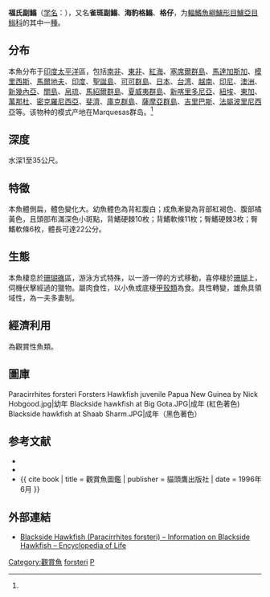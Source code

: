 {{Speciesbox
| name = 福氏副䱵
| status = NE
| status_system = 
| image = XRF-Paracirrhites forsteri.png
| genus = Paracirrhites
| species = forsteri
| authority = Bloch et Schneider, 1801<ref name='id7973'>{{cite web| url =http://www.bioinfo.cn/db05/BjdwSpecies.php?action=view&id=7973| title =福氏副䱵| work =中国动物物种编目数据库| publisher =中国科学院微生物研究所| author =中国科学院动物研究所| accessdate =2009-04-16| deadurl =yes| archiveurl =https://web.archive.org/web/20160305064748/http://www.bioinfo.cn/db05/BjdwSpecies.php?action=view&id=7973| archivedate =2016-03-05}}</ref>
| synonyms = 
}}

'''福氏副䱵'''（[[学名|学名]]：{{lang|la|''Paracirrhites forsteri''}}），又名'''雀斑副䱵'''、'''海豹格䱵'''、'''格仔'''，为[[輻鰭魚綱|輻鰭魚綱]][[鱸形目|鱸形目]][[鱸亞目|鱸亞目]][[䱵科|䱵科]]的其中一[[種|種]]。

==分布==
本魚分布于[[印度|印度]][[太平洋|太平洋]]區，包括[[南非|南非]]、[[東非|東非]]、[[紅海|紅海]]、[[塞席爾群島|塞席爾群島]]、[[馬達加斯加|馬達加斯加]]、[[模里西斯|模里西斯]]、[[馬爾地夫|馬爾地夫]]、[[印度|印度]]、[[聖誕島|聖誕島]]、[[可可群島|可可群島]]、[[日本|日本]]、[[台湾|台湾]]、[[越南|越南]]、[[印尼|印尼]]、[[澳洲|澳洲]]、[[新幾內亞|新幾內亞]]、[[關島|關島]]、[[帛琉|帛琉]]、[[馬紹爾群島|馬紹爾群島]]、[[夏威夷群島|夏威夷群島]]、[[新喀里多尼亞|新喀里多尼亞]]、[[紐埃|紐埃]]、[[東加|東加]]、[[萬那杜|萬那杜]]、[[密克羅尼西亞|密克羅尼西亞]]、[[斐濟|斐濟]]、[[庫克群島|庫克群島]]、[[薩摩亞群島|薩摩亞群島]]、[[吉里巴斯|吉里巴斯]]、[[法屬波里尼西亞|法屬波里尼西亞]]等。该物种的模式产地在Marquesas群岛。<ref name='id7973'/>

==深度==
水深1至35公尺。

==特徵==
本魚體側扁，體色變化大。幼魚體色為背紅腹白；成魚漸變為背部紅褐色、腹部橘黃色，且頭部布滿深色小斑點，背鰭硬棘10枚；背鰭軟條11枚；臀鰭硬棘3枚；臀鰭軟條6枚，體長可達22公分。

==生態==
本魚棲息於[[珊瑚礁|珊瑚礁]]區，游泳方式特殊，以一游一停的方式移動，喜停棲於[[珊瑚|珊瑚]]上，伺機伏擊經過的獵物。屬肉食性，以小魚或底棲[[甲殼類|甲殼類]]為食。具性轉變，雄魚具領域性，為一夫多妻制。

==經濟利用==
為觀賞性魚類。

== 圖庫 ==
<gallery heights=150 mode=packed>
Paracirrhites forsteri Forsters Hawkfish juvenile Papua New Guinea by Nick Hobgood.jpg|幼年
Blackside hawkfish at Big Gota.JPG|成年 (紅色著色)
Blackside hawkfish at Shaab Sharm.JPG|成年（黑色著色）
</gallery>

== 参考文献 ==
{{reflist}}
{{refbegin}}
* {{TaiBNET| zh=福氏副䱵 | id=381635 | binomial=Paracirrhites forsteri | authority=Schneider, 1801 | var= | accessdate=2013-01-24}}
*{{FishBase_species|genus=Paracirrhites|species=forsteri|year=2011|month=12}}
*{{ cite book | title = 觀賞魚圖鑑 | publisher = 貓頭鷹出版社 | date = 1996年6月 }}
{{refend}}

== 外部連結 ==
{{Commons|Paracirrhites forsteri}}
{{Wikispecies|Paracirrhites forsteri}}
*[http://eol.org/pages/204518/overview Blackside Hawkfish (Paracirrhites forsteri) – Information on Blackside Hawkfish – Encyclopedia of Life]

{{portal bar|生物學}}
{{taxonbar}}
{{Authority control}}

[[Category:觀賞魚|Category:觀賞魚]]
[[Category:副䱵属|forsteri]]
[[Category:1801年描述的魚類|P]]